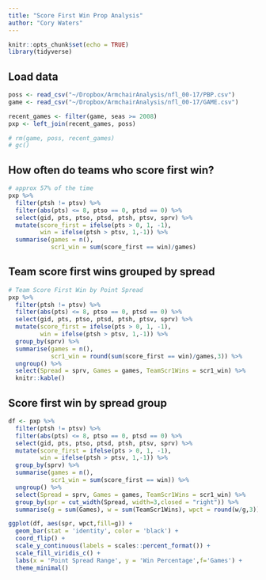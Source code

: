 ```yaml
---
title: "Score First Win Prop Analysis"
author: "Cory Waters"
---
```


```r
knitr::opts_chunk$set(echo = TRUE)
library(tidyverse)
```

## Load data

```r
poss <- read_csv("~/Dropbox/ArmchairAnalysis/nfl_00-17/PBP.csv")
game <- read_csv("~/Dropbox/ArmchairAnalysis/nfl_00-17/GAME.csv")

recent_games <- filter(game, seas >= 2008)
pxp <- left_join(recent_games, poss)

# rm(game, poss, recent_games)
# gc()
```

## How often do teams who score first win?

```r
# approx 57% of the time
pxp %>% 
  filter(ptsh != ptsv) %>% 
  filter(abs(pts) <= 8, ptso == 0, ptsd == 0) %>% 
  select(gid, pts, ptso, ptsd, ptsh, ptsv, sprv) %>% 
  mutate(score_first = ifelse(pts > 0, 1, -1),
         win = ifelse(ptsh > ptsv, 1,-1)) %>% 
  summarise(games = n(),
            scr1_win = sum(score_first == win)/games)
```

## Team score first wins grouped by spread

```r
# Team Score First Win by Point Spread
pxp %>% 
  filter(ptsh != ptsv) %>% 
  filter(abs(pts) <= 8, ptso == 0, ptsd == 0) %>% 
  select(gid, pts, ptso, ptsd, ptsh, ptsv, sprv) %>% 
  mutate(score_first = ifelse(pts > 0, 1, -1),
         win = ifelse(ptsh > ptsv, 1,-1)) %>% 
  group_by(sprv) %>% 
  summarise(games = n(),
            scr1_win = round(sum(score_first == win)/games,3)) %>% 
  ungroup() %>% 
  select(Spread = sprv, Games = games, TeamScr1Wins = scr1_win) %>% 
  knitr::kable()
```

## Score first win by spread group

```r
df <- pxp %>% 
  filter(ptsh != ptsv) %>% 
  filter(abs(pts) <= 8, ptso == 0, ptsd == 0) %>% 
  select(gid, pts, ptso, ptsd, ptsh, ptsv, sprv) %>% 
  mutate(score_first = ifelse(pts > 0, 1, -1),
         win = ifelse(ptsh > ptsv, 1,-1)) %>% 
  group_by(sprv) %>% 
  summarise(games = n(),
            scr1_win = sum(score_first == win)) %>% 
  ungroup() %>% 
  select(Spread = sprv, Games = games, TeamScr1Wins = scr1_win) %>% 
  group_by(spr = cut_width(Spread, width=3,closed = "right")) %>% 
  summarise(g = sum(Games), w = sum(TeamScr1Wins), wpct = round(w/g,3))

ggplot(df, aes(spr, wpct,fill=g)) +
  geom_bar(stat = 'identity', color = 'black') +
  coord_flip() +
  scale_y_continuous(labels = scales::percent_format()) + 
  scale_fill_viridis_c() +
  labs(x = 'Point Spread Range', y = 'Win Percentage',f='Games') +
  theme_minimal()
```



